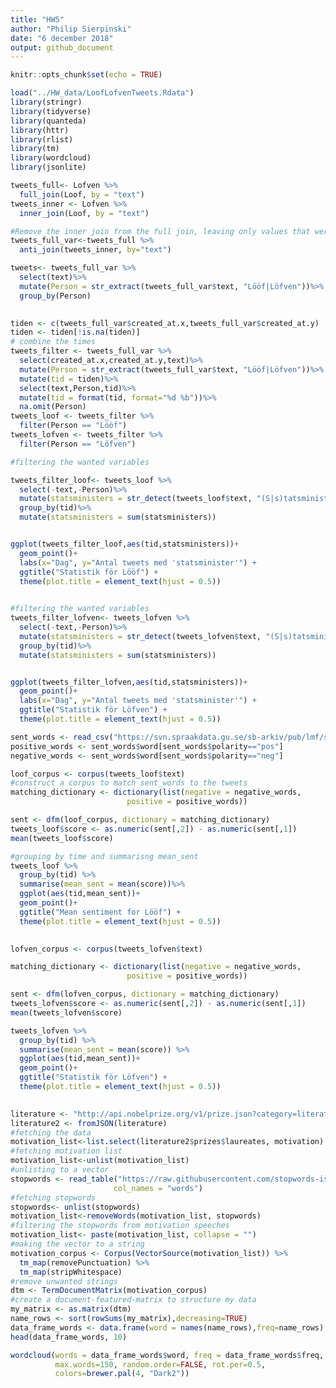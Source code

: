 ---
title: "HW5"
author: "Philip Sierpinski"
date: "6 december 2018"
output: github_document
---

```{r setup, include=FALSE}
knitr::opts_chunk$set(echo = TRUE)
```

```{r,warning=FALSE,message=FALSE}
load("../HW_data/LoofLofvenTweets.Rdata")
library(stringr)
library(tidyverse)
library(quanteda)
library(httr)
library(rlist)
library(tm)
library(wordcloud)
library(jsonlite)
```

```{r,warning=FALSE,message=FALSE}

tweets_full<- Lofven %>%
  full_join(Loof, by = "text")
tweets_inner <- Lofven %>%
  inner_join(Loof, by = "text")

#Remove the inner join from the full join, leaving only values that were unique in Loof or Lofven
tweets_full_var<-tweets_full %>% 
  anti_join(tweets_inner, by="text")

tweets<- tweets_full_var %>%
  select(text)%>%
  mutate(Person = str_extract(tweets_full_var$text, "Lööf|Löfven"))%>%
  group_by(Person)
  
```


```{r,warning=FALSE,message=FALSE} 
tiden <- c(tweets_full_var$created_at.x,tweets_full_var$created_at.y)
tiden <- tiden[!is.na(tiden)]
# combine the times 
tweets_filter <- tweets_full_var %>%
  select(created_at.x,created_at.y,text)%>%
  mutate(Person = str_extract(tweets_full_var$text, "Lööf|Löfven"))%>%
  mutate(tid = tiden)%>%
  select(text,Person,tid)%>%
  mutate(tid = format(tid, format="%d %b"))%>%
  na.omit(Person)
tweets_loof <- tweets_filter %>%
  filter(Person == "Lööf")
tweets_lofven <- tweets_filter %>%
  filter(Person == "Löfven")

```


```{r, warning=FALSE,message=FALSE}
#filtering the wanted variables

tweets_filter_loof<- tweets_loof %>%
  select(-text,-Person)%>%
  mutate(statsministers = str_detect(tweets_loof$text, "(S|s)tatsminister")) %>%
  group_by(tid)%>%
  mutate(statsministers = sum(statsministers))


ggplot(tweets_filter_loof,aes(tid,statsministers))+
  geom_point()+
  labs(x="Dag", y="Antal tweets med 'statsminister'") +
  ggtitle("Statistik för Lööf") +
  theme(plot.title = element_text(hjust = 0.5))
  


```


```{r,warning=FALSE,message=FALSE}

#filtering the wanted variables
tweets_filter_lofven<- tweets_lofven %>%
  select(-text,-Person)%>%
  mutate(statsministers = str_detect(tweets_lofven$text, "(S|s)tatsminister")) %>%
  group_by(tid)%>%
  mutate(statsministers = sum(statsministers))


ggplot(tweets_filter_lofven,aes(tid,statsministers))+
  geom_point()+
  labs(x="Dag", y="Antal tweets med 'statsminister'") +
  ggtitle("Statistik för Löfven") +
  theme(plot.title = element_text(hjust = 0.5))
```


```{r,warning=FALSE,message=FALSE}


sent_words <- read_csv("https://svn.spraakdata.gu.se/sb-arkiv/pub/lmf/sentimentlex/sentimentlex.csv")
positive_words <- sent_words$word[sent_words$polarity=="pos"]
negative_words <- sent_words$word[sent_words$polarity=="neg"]

loof_corpus <- corpus(tweets_loof$text)
#construct a corpus to match sent_words to the tweets
matching_dictionary <- dictionary(list(negative = negative_words,
                          positive = positive_words))

sent <- dfm(loof_corpus, dictionary = matching_dictionary)
tweets_loof$score <- as.numeric(sent[,2]) - as.numeric(sent[,1])
mean(tweets_loof$score)

#grouping by time and summarisng mean_sent
tweets_loof %>%
  group_by(tid) %>%
  summarise(mean_sent = mean(score))%>%
  ggplot(aes(tid,mean_sent))+
  geom_point()+
  ggtitle("Mean sentiment for Lööf") +
  theme(plot.title = element_text(hjust = 0.5))
  
```


```{r,warning=FALSE,message=FALSE}
lofven_corpus <- corpus(tweets_lofven$text)

matching_dictionary <- dictionary(list(negative = negative_words,
                          positive = positive_words))

sent <- dfm(lofven_corpus, dictionary = matching_dictionary)
tweets_lofven$score <- as.numeric(sent[,2]) - as.numeric(sent[,1])
mean(tweets_lofven$score)

tweets_lofven %>%
  group_by(tid) %>%
  summarise(mean_sent = mean(score)) %>%
  ggplot(aes(tid,mean_sent))+
  geom_point()+
  ggtitle("Statistik för Löfven") +
  theme(plot.title = element_text(hjust = 0.5))
  
```



```{r,warning=FALSE,message=FALSE}

literature <- "http://api.nobelprize.org/v1/prize.json?category=literature"
literature2 <- fromJSON(literature)
#fetching the data
motivation_list<-list.select(literature2$prizes$laureates, motivation)
#fetching motivation list
motivation_list<-unlist(motivation_list)
#unlisting to a vector
stopwords <- read_table("https://raw.githubusercontent.com/stopwords-iso/stopwords-en/master/stopwords-en.txt",
                       col_names = "words")
#fetching stopwords
stopwords<- unlist(stopwords)
motivation_list<-removeWords(motivation_list, stopwords)
#filtering the stopwords from motivation speeches
motivation_list<- paste(motivation_list, collapse = "")
#making the vector to a string
motivation_corpus <- Corpus(VectorSource(motivation_list)) %>% 
  tm_map(removePunctuation) %>% 
  tm_map(stripWhitespace)
#remove unwanted strings
dtm <- TermDocumentMatrix(motivation_corpus)
#create a document-featured-matrix to structure my data
my_matrix <- as.matrix(dtm)
name_rows <- sort(rowSums(my_matrix),decreasing=TRUE)
data_frame_words <- data.frame(word = names(name_rows),freq=name_rows)
head(data_frame_words, 10)

wordcloud(words = data_frame_words$word, freq = data_frame_words$freq, min.freq = 1,
          max.words=150, random.order=FALSE, rot.per=0.5, 
          colors=brewer.pal(4, "Dark2"))
```

